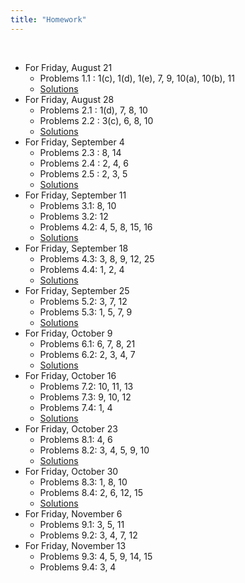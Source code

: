 ```yaml
---
title: "Homework"
---
```


<br>

- For Friday, August 21
  - Problems 1.1 : 1(c), 1(d), 1(e), 7, 9, 10(a), 10(b), 11 
  - [Solutions](homework/hw1.pdf)
- For Friday, August 28
  - Problems 2.1 : 1(d), 7, 8, 10
  - Problems 2.2 : 3(c), 6, 8, 10
  - [Solutions](homework/hw2.pdf)
- For Friday, September 4
  - Problems 2.3 : 8, 14
  - Problems 2.4 : 2, 4, 6 
  - Problems 2.5 : 2, 3, 5 
  - [Solutions](homework/hw3.pdf)
- For Friday, September 11
  - Problems 3.1: 8, 10
  - Problems 3.2: 12
  - Problems 4.2: 4, 5, 8, 15, 16
  - [Solutions](homework/hw4.pdf)
- For Friday, September 18
  - Problems 4.3: 3, 8, 9, 12, 25
  - Problems 4.4: 1, 2, 4
  - [Solutions](homework/hw5.pdf)
- For Friday, September 25
  - Problems 5.2: 3, 7, 12
  - Problems 5.3: 1, 5, 7, 9
  - [Solutions](homework/hw6.pdf)
- For Friday, October 9
  - Problems 6.1: 6, 7, 8, 21
  - Problems 6.2: 2, 3, 4, 7
  - [Solutions](homework/hw7.pdf)
- For Friday, October 16 
  - Problems 7.2: 10, 11, 13
  - Problems 7.3: 9, 10, 12 
  - Problems 7.4: 1, 4 
  - [Solutions](homework/hw8.pdf)
- For Friday, October 23 
  - Problems 8.1: 4, 6 
  - Problems 8.2: 3, 4, 5, 9, 10
  - [Solutions](homework/hw9.pdf)
- For Friday, October 30 
  - Problems 8.3: 1, 8, 10 
  - Problems 8.4: 2, 6, 12, 15 
  - [Solutions](homework/hw10.pdf)
- For Friday, November 6 
  - Problems 9.1: 3, 5, 11
  - Problems 9.2: 3, 4, 7, 12 
- For Friday, November 13 
  - Problems 9.3: 4, 5, 9, 14, 15
  - Problems 9.4: 3, 4 

